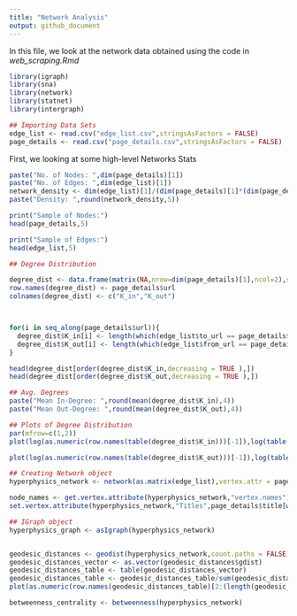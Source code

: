 ```yaml
---
title: "Network Analysis"
output: github_document
---
```


In this file, we look at the network data obtained using the code in *web_scraping.Rmd*

```r
library(igraph)
library(sna)
library(network)
library(statnet)
library(intergraph)
```

```r
## Importing Data Sets
edge_list <- read.csv("edge_list.csv",stringsAsFactors = FALSE)
page_details <- read.csv("page_details.csv",stringsAsFactors = FALSE)
```

First, we looking at some high-level Networks Stats

```r

paste("No. of Nodes: ",dim(page_details)[1])
paste("No. of Edges: ",dim(edge_list)[1])
network_density <- dim(edge_list)[1]/(dim(page_details)[1]*(dim(page_details)[1]-1))
paste("Density: ",round(network_density,5))

print("Sample of Nodes:")
head(page_details,5)

print("Sample of Edges:")
head(edge_list,5)

```

```r
## Degree Distribution

degree_dist <- data.frame(matrix(NA,nrow=dim(page_details)[1],ncol=2),stringsAsFactors = FALSE)
row.names(degree_dist) <- page_details$url
colnames(degree_dist) <- c("K_in","K_out")



for(i in seq_along(page_details$url)){
  degree_dist$K_in[i] <- length(which(edge_list$to_url == page_details$url[i]))
  degree_dist$K_out[i] <- length(which(edge_list$from_url == page_details$url[i]))
}

head(degree_dist[order(degree_dist$K_in,decreasing = TRUE ),])
head(degree_dist[order(degree_dist$K_out,decreasing = TRUE ),])

## Avg. Degrees
paste("Mean In-Degree: ",round(mean(degree_dist$K_in),4))
paste("Mean Out-Degree: ",round(mean(degree_dist$K_out),4))

## Plots of Degree Distribution
par(mfrow=c(1,2))
plot(log(as.numeric(row.names(table(degree_dist$K_in)))[-1]),log(table(degree_dist$K_in)[-1]),main="Log-log plot of In-Degree Dist.",xlab="log(In-Degree)",ylab="log(frequency)",type="p",pch=1)

plot(log(as.numeric(row.names(table(degree_dist$K_out)))[-1]),log(table(degree_dist$K_out)[-1]),main="Log-log plot of Out-Degree Dist.",xlab="log(Out-Degree)",ylab="log(frequency)",type="p",pch=8)


```

```r
## Creating Network object
hyperphysics_network <- network(as.matrix(edge_list),vertex.attr = page_details,vertex.attrnames = "Title",matrix.type="edgelist",directed = TRUE)

node_names <- get.vertex.attribute(hyperphysics_network,"vertex.names") 
set.vertex.attribute(hyperphysics_network,"Titles",page_details$title[which(page_details$url %in% get.vertex.attribute(hyperphysics_network,"vertex.names"))])

## IGraph object
hyperphysics_graph <- asIgraph(hyperphysics_network)


geodesic_distances <- geodist(hyperphysics_network,count.paths = FALSE)
geodesic_distances_vector <- as.vector(geodesic_distances$gdist)
geodesic_distances_table <- table(geodesic_distances_vector)
geodesic_distances_table <- geodesic_distances_table/sum(geodesic_distances_table)
plot(as.numeric(row.names(geodesic_distances_table)[2:(length(geodesic_distances_table)-1)]),geodesic_distances_table[2:(length(geodesic_distances_table)-1)],main="Distribution of Geodesic Distances",xlab = "Geodesic Path length",ylab="Frequency",type='o',pch=1)

```


```r
betweenness_centrality <- betweenness(hyperphysics_network)
```


